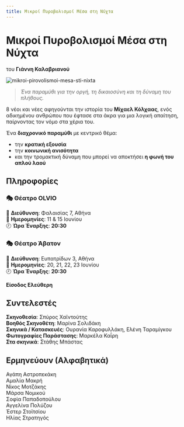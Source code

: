 ```yaml
---
title: Μικροί Πυροβολισμοί Μέσα στη Νύχτα
---
```


# Μικροί Πυροβολισμοί Μέσα στη Νύχτα  
του **Γιάννη Καλαβριανού**

![mikroi-pirovolismoi-mesa-sti-nixta](/img/mikroi-pirovolismoi-mesa-sti-nixta/poster.png)

> _Ένα παραμύθι για την οργή, τη δικαιοσύνη και τη δύναμη του πλήθους._

8 νέοι και νέες αφηγούνται την ιστορία του **Μίχαελ Κόλχαας**, ενός αδικημένου ανθρώπου που έφτασε στα άκρα για μια λογική απαίτηση, παίρνοντας τον νόμο στα χέρια του.

Ένα **διαχρονικό παραμύθι** με κεντρικό θέμα:
- την **κρατική εξουσία**  
- την **κοινωνική ανισότητα**  
- και την τρομακτική δύναμη που μπορεί να αποκτήσει **η φωνή του απλού λαού**

## Πληροφορίες
### 🎭 Θέατρο OLVIO  
📍 **Διεύθυνση**: Φαλαισίας 7, Αθήνα  
📆 **Ημερομηνίες**: 11 & 15 Ιουνίου  
🕗 **Ώρα Έναρξης**: **20:30**  
<GoogleMapEmbed src="https://google.com/maps/embed?pb=!1m18!1m12!1m3!1d3144.8218919560964!2d23.706791875893273!3d37.98128567193419!2m3!1f0!2f0!3f0!3m2!1i1024!2i768!4f13.1!3m3!1m2!1s0x14a1bcdc23c55a7f%3A0x7723673cf7c89ab6!2sOLVIO%20theater!5e0!3m2!1sel!2sca!4v1748537175563!5m2!1sel!2sca"/>

### 🎭 Θέατρο Άβατον  
📍 **Διεύθυνση**: Ευπατρίδων 3, Αθήνα  
📆 **Ημερομηνίες**: 20, 21, 22, 23 Ιουνίου  
🕗 **Ώρα Έναρξης**: **20:30**  
<GoogleMapEmbed src="https://google.com/maps/embed?pb=!1m18!1m12!1m3!1d3144.8875045136874!2d23.71056357589312!3d37.979754571934414!2m3!1f0!2f0!3f0!3m2!1i1024!2i768!4f13.1!3m3!1m2!1s0x14a1bce0b04a05c5%3A0xaeac96ecfdcfef6c!2zzpjOrc6xz4TPgc6_IM6GzrLOsc-Ezr_OvQ!5e0!3m2!1sel!2sca!4v1748537403457!5m2!1sel!2sca"/>

**Είσοδος Ελεύθερη**

## Συντελεστές
**Σκηνοθεσία**: Σπύρος Χαϊντούτης  
**Βοηθός Σκηνοθέτη**: Μαρίνα Σολιδάκη  
**Σκηνικά / Κατασκευές**: Ουρανία Καροφυλλάκη, Ελένη Ταραμίγκου  
**Φωτογραφίες Παράστασης**: Μαρκέλα Καΐρη  
**Στα σκηνικά**: Στάθης Μπάστας

## Ερμηνεύουν (Αλφαβητικά)
Αγάπη Αστροπεκάκη  
Αμαλία Μακρή  
Νίκος Μοτζάκης  
Μάρσα Νομικού  
Σοφία Παπαδοπούλου  
Αγγελίνα Πολύζου  
Έστερ Στοϊτσίου  
Ηλίας Στρατηγός
